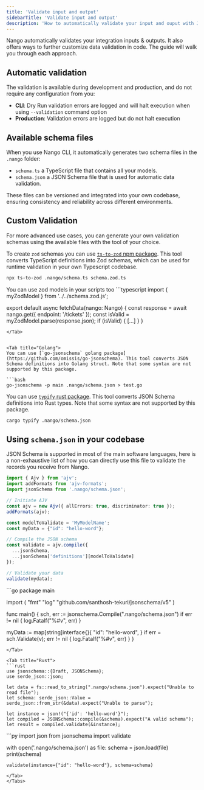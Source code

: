 ```yaml
---
title: 'Validate input and output'
sidebarTitle: 'Validate input and output'
description: 'How to automatically validate your input and ouput with JSON schema'
---
```


Nango automatically validates your integration inputs & outputs. It also offers ways to further customize data validation in code. The guide will walk you through each approach.

## Automatic validation

The validation is available during development and production, and do not require any configuration from you:

- **CLI**: Dry Run validation errors are logged and will halt execution when using `--validation` command option
- **Production**: Validation errors are logged but do not halt execution


## Available schema files

When you use Nango CLI, it automatically generates two schema files in the `.nango` folder:

- `schema.ts` a TypeScript file that contains all your models.
- `schema.json` a JSON Schema file that is used for automatic data validation.

These files can be versioned and integrated into your own codebase, ensuring consistency and reliability across different environments.



## Custom Validation

For more advanced use cases, you can generate your own validation schemas using the available files with the tool of your choice.


<Tabs>

<Tab title="Typescript `zod`">

To create `zod` schemas you can use [`ts-to-zod` npm package](https://www.npmjs.com/package/ts-to-zod). This tool converts TypeScript definitions into Zod schemas, which can be used for runtime validation in your own Typescript codebase.


```bash
npx ts-to-zod .nango/schema.ts schema.zod.ts
```
<Tip>
You can use zod models in your scripts too
</Tip>
```typescript
import { myZodModel } from '../../schema.zod.js';

export default async fetchData(nango: Nango) {
  const response = await nango.get({ endpoint: '/tickets' });
  const isValid = myZodModel.parse(response.json);
  if (isValid) {
    [...]
  }
}
```
</Tab>


<Tab title="Golang">
You can use [`go-jsonschema` golang package](https://github.com/omissis/go-jsonschema). This tool converts JSON Schema definitions into Golang struct. Note that some syntax are not supported by this package.

```bash
go-jsonschema -p main .nango/schema.json > test.go
```

</Tab>


<Tab title="Rust">

You can use [`typify` rust package](https://github.com/oxidecomputer/typify). This tool converts JSON Schema definitions into Rust types.  Note that some syntax are not supported by this package.

```bash
cargo typify .nango/schema.json
```
</Tab>
</Tabs>


## Using `schema.json` in your codebase

JSON Schema is supported in most of the main software languages, here is a non-exhaustive list of how you can directly use this file to validate the records you receive from Nango.

<Tabs>

<Tab title="Typescript">

```ts
import { Ajv } from 'ajv';
import addFormats from 'ajv-formats';
import jsonSchema from '.nango/schema.json';

// Initiate AJV
const ajv = new Ajv({ allErrors: true, discriminator: true });
addFormats(ajv);

const modelToValidate = 'MyModelName';
const myData = {"id": "hello-word"};

// Compile the JSON schema
const validate = ajv.compile({
  ...jsonSchema,
  ...jsonSchema['definitions'][modelToValidate]
});

// Validate your data
validate(mydata);
```
</Tab>


<Tab title="Golang">
```go
package main

import (
	"fmt"
	"log"
	"github.com/santhosh-tekuri/jsonschema/v5"
)

func main() {
  sch, err := jsonschema.Compile(".nango/schema.json")
  if err != nil {
    log.Fatalf("%#v", err)
  }

  myData := map[string]interface{}{
		"id": "hello-word",
	}
  if err = sch.Validate(v); err != nil {
    log.Fatalf("%#v", err)
  }
}
```
</Tab>

<Tab title="Rust">
```rust
use jsonschema::{Draft, JSONSchema};
use serde_json::json;

let data = fs::read_to_string(".nango/schema.json").expect("Unable to read file");
let schema: serde_json::Value = serde_json::from_str(&data).expect("Unable to parse");

let instance = json!("{'id': 'hello-word'}");
let compiled = JSONSchema::compile(&schema).expect("A valid schema");
let result = compiled.validate(&instance);
```
</Tab>


<Tab title="Python">
```py
import json
from jsonschema import validate

with open('.nango/schema.json') as file:
    schema = json.load(file)
    print(schema)

    validate(instance={"id": "hello-word"}, schema=schema)
```
</Tab>
</Tabs>



